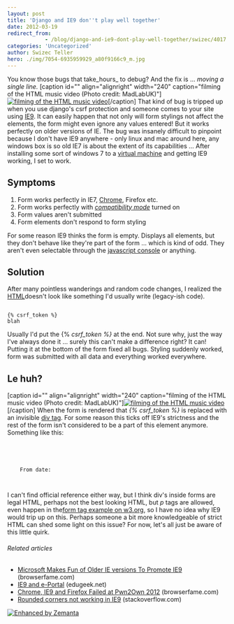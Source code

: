 ```yaml
---
layout: post
title: 'Django and IE9 don''t play well together'
date: 2012-03-19
redirect_from: 
            - /blog/django-and-ie9-dont-play-well-together/swizec/4017
categories: 'Uncategorized'
author: Swizec Teller
hero: ./img/7054-6935959929_a80f9166c9_m.jpg
---
```

You know those bugs that take_hours_ to debug? And the fix is ... _moving a single line._ \[caption id="" align="alignright" width="240" caption="filming of the HTML music video (Photo credit: MadLabUK)"][![filming of the HTML music video](./img/7054-6935959929_a80f9166c9_m.jpg "filming of the HTML music video")](http://www.flickr.com/photos/43963088@N03/6935959929)\[/caption] That kind of bug is tripped up when you use django's csrf protection and someone comes to your site using [IE9](http://ie9.com "Internet Explorer 9"). It can easily happen that not only will form stylings not affect the elements, the form might even ignore any values entered! But it works perfectly on older versions of IE. The bug was insanely difficult to pinpoint because I don't have IE9 anywhere - only linux and mac around here, any windows box is so old IE7 is about the extent of its capabilities ... After installing some sort of windows 7 to a [virtual machine](http://en.wikipedia.org/wiki/Virtual_machine "Virtual machine") and getting IE9 working, I set to work.

## Symptoms

1. Form works perfectly in IE7, [Chrome](http://www.google.com/chrome "Google Chrome"), Firefox etc.
2. Form works perfectly with _[compatibility mode](http://en.wikipedia.org/wiki/Compatibility_mode "Compatibility mode")_ turned on
3. Form values aren't submitted
4. Form elements don't respond to form styling

For some reason IE9 thinks the form is empty. Displays all elements, but they don't behave like they're part of the form ... which is kind of odd. They aren't even selectable through the [javascript console](http://www.mozilla.com/firefox/ "Firefox") or anything.

## Solution

After many pointless wanderings and random code changes, I realized the [HTML](http://en.wikipedia.org/wiki/HTML "HTML")doesn't look like something I'd usually write (legacy-ish code).

```

{% csrf_token %} 
blah 
```

Usually I'd put the {% _csrf_token %}_ at the end. Not sure why, just the way I've always done it ... surely this can't make a difference right? It can! Putting it at the bottom of the form fixed all bugs. Styling suddenly worked, form was submitted with all data and everything worked everywhere.

## Le huh?

\[caption id="" align="alignright" width="240" caption="filming of the HTML music video (Photo credit: MadLabUK)"][![filming of the HTML music video](./img/7204-6935959333_484df58faa_m.jpg "filming of the HTML music video")](http://www.flickr.com/photos/43963088@N03/6935959333)\[/caption] When the form is rendered that _{% csrf_token %}_ is replaced with an invisible [div tag](http://en.wikipedia.org/wiki/Span_and_div "Span and div"). For some reason this ticks off IE9's strictness and the rest of the form isn't considered to be a part of this element anymore. Something like this:

```

    

    
    From date:
    
    
```

I can't find official reference either way, but I think div's inside forms are legal HTML, perhaps not the best looking HTML, but _p_ tags are allowed, even happen in the[form tag example on w3.org](http://www.w3.org/TR/html401/interact/forms.html#h-17.4.2), so I have no idea why IE9 would trip up on this. Perhaps someone a bit more knowledgeable of strict HTML can shed some light on this issue? For now, let's all just be aware of this little quirk.

###### Related articles

- [Microsoft Makes Fun of Older IE versions To Promote IE9](http://browserfame.com/543/microsoft-makes-fun-of-internet-explorer-older-versions) (browserfame.com)
- [IE9 and e-Portal](http://www.edugeek.net/forums/windows-7/91141-ie9-e-portal.html) (edugeek.net)
- [Chrome, IE9 and Firefox Failed at Pwn2Own 2012](http://browserfame.com/528/pwn2own-2012-pwnium-chrome-ie9-firefox) (browserfame.com)
- [Rounded corners not working in IE9](http://stackoverflow.com/questions/9298929/rounded-corners-not-working-in-ie9) (stackoverflow.com)

[![Enhanced by Zemanta](http://img.zemanta.com/zemified_e.png?x-id=5c714ca9-738a-4e4e-afcc-841f303b60b4)](http://www.zemanta.com/ "Enhanced by Zemanta")